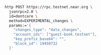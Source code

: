```bash
http POST https://rpc.testnet.near.org \
  jsonrpc=2.0 \
  id=dontcare \
  method=EXPERIMENTAL_changes \
  params:='{
    "changes_type": "data_changes",
    "account_ids": ["guest-book.testnet"],
    "key_prefix_base64": "",
    "block_id": 19450732
  }'
```
